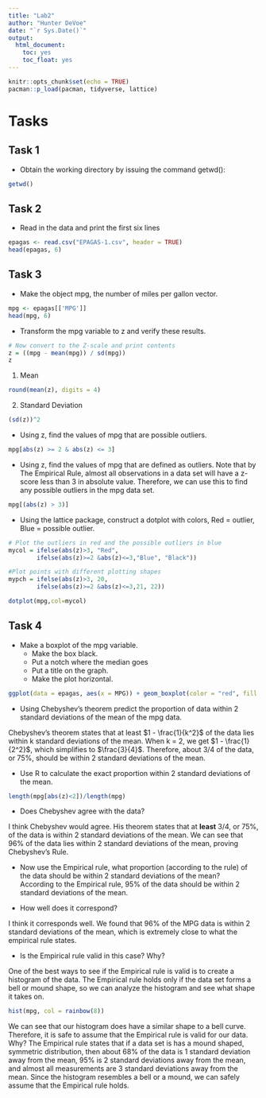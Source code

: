 ---
title: "Lab2"
author: "Hunter DeVoe"
date: "`r Sys.Date()`"
output: 
  html_document:
    toc: yes
    toc_float: yes
---

```{r setup, include=FALSE}
knitr::opts_chunk$set(echo = TRUE)
pacman::p_load(pacman, tidyverse, lattice)
```

# Tasks  

## Task 1

* Obtain the working directory by issuing the command getwd():

```{r}
getwd()
```

## Task 2

* Read in the data and print the first six lines

```{r}
epagas <- read.csv("EPAGAS-1.csv", header = TRUE)
head(epagas, 6)
```

## Task 3

* Make the object mpg, the number of miles per gallon vector.

```{r}
mpg <- epagas[['MPG']]
head(mpg, 6)
```


* Transform the mpg variable to z and verify these results.

```{r}
# Now convert to the Z-scale and print contents
z = ((mpg - mean(mpg)) / sd(mpg))
z
```

1. Mean

```{r}
round(mean(z), digits = 4)
```

2. Standard Deviation

```{r}
(sd(z))^2
```

* Using z, find the values of mpg that are possible outliers.


```{r}
mpg[abs(z) >= 2 & abs(z) <= 3]
```

* Using z, find the values of mpg that are defined as outliers. Note that by The Empirical Rule, almost all observations in a data set will have a z-score less than 3 in absolute value. Therefore, we can use this to find any possible outliers in the mpg data set.

```{r}
mpg[(abs(z) > 3)]
```

* Using the lattice package, construct a dotplot with colors, Red = outlier, Blue = possible outlier.

```{r}
# Plot the outliers in red and the possible outliers in blue
mycol = ifelse(abs(z)>3, "Red",
        ifelse(abs(z)>=2 &abs(z)<=3,"Blue", "Black"))

#Plot points with different plotting shapes
mypch = ifelse(abs(z)>3, 20,
        ifelse(abs(z)>=2 &abs(z)<=3,21, 22))

dotplot(mpg,col=mycol)
```


## Task 4

* Make a boxplot of the mpg variable.  
  * Make the box black.
  * Put a notch where the median goes
  * Put a title on the graph.
  * Make the plot horizontal.

```{r}
ggplot(data = epagas, aes(x = MPG)) + geom_boxplot(color = "red", fill = "black", notch = TRUE) + ggtitle("MPG Boxplot")
```

* Using Chebyshev's theorem predict the proportion of data within 2 standard deviations of the mean of the mpg data.    

Chebyshev's theorem states that at least $1 - \frac{1}{k^2}$ of the data lies within k standard deviations of the mean. When k = 2, we get $1 - \frac{1}{2^2}$, which simplifies to $\frac{3}{4}$. Therefore, about 3/4 of the data, or 75%, should be within 2 standard deviations of the mean.  

* Use R to calculate the exact proportion within 2 standard deviations of the mean.

```{r}
length(mpg[abs(z)<2])/length(mpg)
```

* Does Chebyshev agree with the data?

I think Chebyshev would agree. His theorem states that at **least** 3/4, or 75%, of the data is within 2 standard deviations of the mean. We can see that 96% of the data lies within 2 standard deviations of the mean, proving Chebyshev's Rule.  

* Now use the Empirical rule, what proportion (according to the rule) of the data should be within 2 standard deviations of the mean?  
According to the Empirical rule, 95% of the data should be within 2 standard deviations of the mean.

* How well does it correspond?  

I think it corresponds well. We found that 96% of the MPG data is within 2 standard deviations of the mean, which is extremely close to what the empirical rule states.  

* Is the Empirical rule valid in this case? Why?  

One of the best ways to see if the Empirical rule is valid is to create a histogram of the data. The Empirical rule holds only if the data set forms a bell or mound shape, so we can analyze the histogram and see what shape it takes on.

```{r}
hist(mpg, col = rainbow(8))
```

We can see that our histogram does have a similar shape to a bell curve. Therefore, it is safe to assume that the Empirical rule is valid for our data. Why? The Empirical rule states that if a data set is has a mound shaped, symmetric distribution, then about 68% of the data is 1 standard deviation away from the mean, 95% is 2 standard deviations away from the mean, and almost all measurements are 3 standard deviations away from the mean. Since the histogram resembles a bell or a mound, we can safely assume that the Empirical rule holds.
